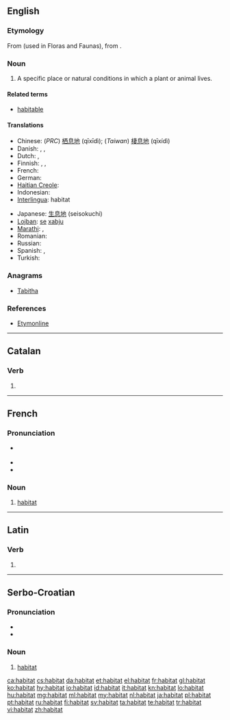 {{also|habitât}}
==English==

===Etymology===
From {{etyl|la}} {{term|habitat||it inhabits|lang=la}} (used in Floras and Faunas), from {{term|habito|habitō}}.

===Noun===
{{en-noun}}

# {{biology}} A specific place or natural conditions in which a plant or animal lives.

====Related terms====
* [[habitable]]

====Translations====
{{trans-top|natural conditions in which a plant or animal lives}}
* Chinese: (''PRC'') [[栖息地]] (qīxīdì); (''Taiwan'') [[棲息地]]  (qīxídì)
* Danish: {{t|da|levested|n}}, {{t|da|habitat|n}}, {{t|da|udbredelsesområde|n}}
* Dutch: {{t-|nl|woonplaats|m|f}}, {{t|nl|habitat|n}}
* Finnish: {{t|fi|elinympäristö}}, {{t|fi|elinpaikka}}, {{t-|fi|habitaatti}}
* French: {{t+|fr|habitat|m}}
* German: {{t+|de|Habitat|n}}
* [[Haitian Creole]]: {{tø|ht|abita}}
* Indonesian: {{t+|id|habitat|xs=Indonesian}}
* [[Interlingua]]: habitat
{{trans-mid}}
* Japanese: [[生息地]] (seisokuchi)
* [[Lojban]]: [[se]] [[xabju]]
* [[Marathi]]: {{t|mr|अधिवास|sc=Deva|xs=Marathi}}, {{t|mr|प्राकृतिक वास|sc=Deva|xs=Marathi}}
* Romanian: {{t-|ro|habitat}}
* Russian: {{t|ru|среда обитания|f|tr=sredá obitánija}}
* Spanish: {{t+|es|habitación|f}},  {{t-|es|habitat}}
* Turkish: {{t+|tr|habitat}}
{{trans-bottom}}

===Anagrams===
* [[Tabitha#English|Tabitha]]

===References===
* [http://www.etymonline.com/index.php?term=habitat Etymonline]

----

==Catalan==

===Verb===
{{head|ca|verb form}}

# {{ca-verb form of|t=past|m=ptc|habitar}}

----

==French==

===Pronunciation===
* {{muteh}} {{IPA|/a.bi.ta/|lang=fr}}
* {{rhymes|a|lang=fr}}
* {{homophones|habitats|lang=fr}}

===Noun===
{{fr-noun|m}}

# [[#English|habitat]]

----

==Latin==

===Verb===
{{la-verb-form|habitat}}

# {{conjugation of|[[habito#Latin|habitō]]||3|s|pres|act|ind}}

----

==Serbo-Croatian==

===Pronunciation===
* {{IPA|/xabǐtaːt/|lang=sh}}
* {{hyphenation|ha|bi|tat}}

===Noun===
{{sh-noun|g=m|head=habìtāt|r|хабитат|хабѝта̄т}}

# [[#English|habitat]]

[[ca:habitat]]
[[cs:habitat]]
[[da:habitat]]
[[et:habitat]]
[[el:habitat]]
[[fr:habitat]]
[[gl:habitat]]
[[ko:habitat]]
[[hy:habitat]]
[[io:habitat]]
[[id:habitat]]
[[it:habitat]]
[[kn:habitat]]
[[lo:habitat]]
[[hu:habitat]]
[[mg:habitat]]
[[ml:habitat]]
[[my:habitat]]
[[nl:habitat]]
[[ja:habitat]]
[[pl:habitat]]
[[pt:habitat]]
[[ru:habitat]]
[[fi:habitat]]
[[sv:habitat]]
[[ta:habitat]]
[[te:habitat]]
[[tr:habitat]]
[[vi:habitat]]
[[zh:habitat]]
